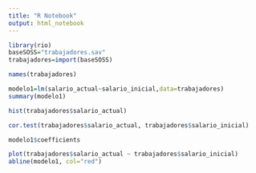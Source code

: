 ---
title: "R Notebook"
output: html_notebook
---


```{r}
library(rio)
baseSOSS="trabajadores.sav"
trabajadores=import(baseSOSS)
```

```{r}
names(trabajadores)
```

```{r}
modelo1=lm(salario_actual~salario_inicial,data=trabajadores)
summary(modelo1)
```
```{r}
hist(trabajadores$salario_actual)
```

```{r}
cor.test(trabajadores$salario_actual, trabajadores$salario_inicial)
```

```{r}
modelo1$coefficients
```

```{r}
plot(trabajadores$salario_actual ~ trabajadores$salario_inicial)
abline(modelo1, col="red")

```

